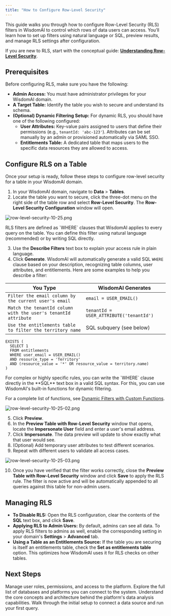 ```yaml
---
title: "How to Configure Row-Level Security"
---
```


This guide walks you through how to configure Row-Level Security (RLS) filters in WisdomAI to control which rows of data users can access. You’ll learn how to set up filters using natural language or SQL, preview results, and manage RLS settings after configuration.

If you are new to RLS, start with the conceptual guide:  [**Understanding Row-Level Security**](/manage-account/row-level-access-control/understanding-row-level-security).

## Prerequisites

Before configuring RLS, make sure you have the following:

- **Admin Access:** You must have administrator privileges for your WisdomAI domain.
- **A Target Table:** Identify the table you wish to secure and understand its schema.
- **(Optional) Dynamic Filtering Setup:** For dynamic RLS, you should have one of the following configured:
  - **User Attributes:** Key-value pairs assigned to users that define their permissions (e.g., `tenantId: 'abc-123'`). Attributes can be set manually by an admin or provisioned automatically via SAML SSO.
  - **Entitlements Table:** A dedicated table that maps users to the specific data resources they are allowed to access.

## Configure RLS on a Table

Once your setup is ready, follow these steps to configure row-level security for a table in your WisdomAI domain.

1. In your WisdomAI domain, navigate to **Data** \> **Tables**.
2. Locate the table you want to secure, click the three-dot menu on the right side of the table row and select **Row-Level Security**. The **Row-Level Security Configuration** window will open.

![row-level-security-10-25.png](/images/row-level-security-10-25.png)

<Note>
  RLS filters are defined as `WHERE` clauses that WisdomAI applies to every query on the table. You can define this filter using natural language (recommended) or by writing SQL directly.
</Note>

3. Use the **Describe Filters** text box to explain your access rule in plain language.
4. Click **Generate**. WisdomAI will automatically generate a valid SQL `WHERE` clause based on your description, recognizing table columns, user attributes, and entitlements. Here are some examples to help you describe a filter:

| You Type                                                       | WisdomAI Generates                      |
| -------------------------------------------------------------- | --------------------------------------- |
| `Filter the email column by the current user's email`          | `email = USER_EMAIL()`                  |
| `Match the tenantId column with the user's tenantId attribute` | `tenantId = USER_ATTRIBUTE('tenantId')` |
| `Use the entitlements table to filter the territory name`      | SQL subquery (see below)                |

```
EXISTS (
  SELECT 1
  FROM entitlements
  WHERE user_email = USER_EMAIL()
  AND resource_type = 'Territory'
  AND (resource_value = '*' OR resource_value = territory.name)
)
```

<Info>
  For complex or highly specific rules, you can write the `WHERE` clause directly in the **SQL** text box in a valid SQL syntax. For this, you can use WisdomAI's built-in functions for dynamic filtering.

  For a complete list of functions, see [Dynamic Filters with Custom Functions](/manage-account/row-level-access-control/understanding-row-level-security#dynamic-filters-with-custom-functions).
</Info>

![row-level-security-10-25-02.png](/images/row-level-security-10-25-02.png)

5. Click **Preview**.
6. In the **Preview Table with Row-Level Security** window that opens, locate the **Impersonate User** field and enter a user's email address.
7. Click **Impersonate**. The data preview will update to show exactly what that user would see.
8. (Optional) Add temporary user attributes to test different scenarios.
9. Repeat with different users to validate all access cases.

![row-level-security-10-25-03.png](/images/row-level-security-10-25-03.png)

10. Once you have verified that the filter works correctly, close the **Preview Table with Row-Level Security** window and click **Save** to apply the RLS rule. The filter is now active and will be automatically appended to all queries against this table for non-admin users.

## Managing RLS

- **To Disable RLS:** Open the RLS configuration, clear the contents of the **SQL** text box, and click **Save**.
- **Applying RLS to Admin Users:** By default, admins can see all data. To apply RLS filters to admins as well, enable the corresponding setting in your domain's **Settings** \> **Advanced** tab.
- **Using a Table as an Entitlements Source:** If the table you are securing is itself an entitlements table, check the **Set as entitlements table** option. This optimizes how WisdomAI uses it for RLS checks on other tables.

## Next Steps

<CardGroup cols={2}>
  <Card title="Users Management" icon="users" href="/manage-account/users-management">
    Manage user roles, permissions, and access to the platform.
  </Card>
  <Card title="Supported Data Sources" icon="database" href="/getting-started/connect-data-sources/supported-data-sources">
    Explore the full list of databases and platforms you can connect to the system.
  </Card>
  <Card title="How WisdomAI Works" icon="brain" href="/getting-started/how-wisdom-ai-works">
    Understand the core concepts and architecture behind the platform's data analysis capabilities.
  </Card>
  <Card title="Basic Tutorial: Connect and Test" icon="rocket" href="/setting-up-wisdom-ai/basic-tutorial-connect-and-test">
    Walk through the initial setup to connect a data source and run your first query.
  </Card>
</CardGroup>